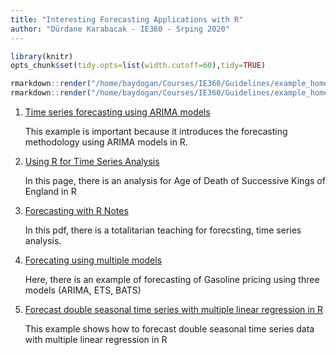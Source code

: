 ```yaml
---
title: "Interesting Forecasting Applications with R"
author: "Dürdane Karabacak - IE360 - Srping 2020"
---
```

```r
library(knitr)
opts_chunk$set(tidy.opts=list(width.cutoff=60),tidy=TRUE)
```

```r
rmarkdown::render("/home/baydogan/Courses/IE360/Guidelines/example_homework_0.Rmd",output_format="pdf_document")
rmarkdown::render("/home/baydogan/Courses/IE360/Guidelines/example_homework_0.Rmd",output_format="html_document")
```


1. [Time series forecasting using ARIMA models](https://blogs.oracle.com/datascience/introduction-to-forecasting-with-arima-in-r)

    This example is important because it introduces the forecasting methodology using ARIMA models in R. 
    

2. [Using R for Time Series Analysis](https://a-little-book-of-r-for-time-series.readthedocs.io/en/latest/src/timeseries.html)

    In this page, there is an analysis for Age of Death of Successive Kings of England in R
    

3. [Forecasting with R Notes](https://kourentzes.com/forecasting/wp-content/uploads/2016/06/Forecasting-with-R-notes.pdf)

    In this pdf, there is a totalitarian teaching for forecsting, time series analysis.


4. [Forecating using multiple models](https://cran.rstudio.com/web/packages/sweep/vignettes/SW02_Forecasting_Multiple_Models.html)

    Here,  there is an example of forecasting of Gasoline pricing using three models (ARIMA, ETS, BATS)  


5. [Forecast double seasonal time series with multiple linear regression in
R](https://petolau.github.io/Forecast-double-seasonal-time-series-with-multiple-linear-regression-in-R/)

    This example shows how to forecast double seasonal time series data with multiple linear regression in R